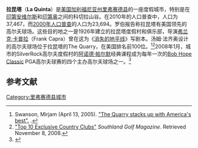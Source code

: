 {{Infobox Settlement
| name = 拉昆塔<br/>La Quinta
| image_skyline = 
| imagesize = 
| image_caption = 
| image_flag = 
| image_shield = 
| image_map = Riverside_County_California_Incorporated_and_Unincorporated_areas_La_Quinta_Highlighted.svg
| pushpin_map = 
| pushpin_label_position = 
| subdivision_type = 国家
| subdivision_name = {{USA}}
| subdivision_type1 = [[美国行政区划|州]]
| subdivision_name1 = [[加利福尼亚州|加利福尼亚州]]
| subdivision_type2 = [[加利福尼亚州各县列表|县]]
| subdivision_name2 =  [[里弗赛德县|里弗赛德县]]
| elevation_m = 41
| elevation_footnotes  =  <ref>{{Cite GNIS|1660870|La Quinta|accessdate=April 16, 2015}}</ref>
| area_total_km2 = 92.078
| area_total_sq_mi  = 35.551<ref>{{Cite US Gazetteer|2010|places|CA}}</ref>
| population_as_of = 2010年<ref name=quif>{{Cite web|url=http://quickfacts.census.gov/qfd/states/06/0640354.html|title=La Quinta (town) QuickFacts|publisher=[[United_States_Census_Bureau|United States Census Bureau]]|accessdate=February 11, 2015|archive-url=https://web.archive.org/web/20150905195334/http://quickfacts.census.gov/qfd/states/06/0640354.html|archive-date=2015-09-05|dead-url=yes}}</ref>
| population_total = 221754
| population_density_km2 = auto
| timezone = [[太平洋標準時間|PST]]
| utc_offset = -8
| timezone_DST = [[PDT|PDT]]
| utc_offset_DST = -7
| latd = 33
| latm = 40
| lats = 31
| latNS = N
| longd = 116
| longm = 17
| longs = 51
| longEW = W
| website =  
}}
'''拉昆塔'''（'''La Quinta'''）是[[美国|美国]][[加利福尼亚州|加利福尼亚州]][[里弗赛德县|里弗赛德县]]的一座度假城市，特别是在[[印第安维尔斯|印第安维尔斯]]和[[印第奥_(加利福尼亚州)|印第奥]]之间的科切拉山谷。在2010年的人口普查中，人口为37,467，而[[2000年美国人口普查|2000年人口普查]]的人口为23,694。罗伯报告称拉昆塔有美国领先的高尔夫球场。这些目的地之一是1926年建立的拉昆塔度假村和俱乐部，导演[[弗兰克·卡普拉|弗兰克·卡普拉]]（Frank Capra）曾在这为《[[消失的地平线_(1937年电影)|消失的地平线]]》写剧本。汤姆·法齐奥设计的高尔夫球场位于拉昆塔的The Quarry，在美国排名前100位。<ref>Swanson, Mirjam (April 13, 2005). [http://www.pe.com/sports/breakout/stories/PE_Sports_Local_D_lists_13.58e2a.html "The Quarry stacks up with America's best".] {{webarchive|url=https://web.archive.org/web/20090925110514/http://www.pe.com/sports/breakout/stories/PE_Sports_Local_D_lists_13.58e2a.html |date=2009-09-25 }} ''{{le|The Press-Enterprise (California)|The Press-Enterprise}}''.</ref><ref>[http://www.southlandgolfmagazine.com/t-top_10_country_clubs_0807.aspx "Top 10 Exclusive Country Clubs"] {{webarchive|url=https://web.archive.org/web/20081006204420/http://www.southlandgolfmagazine.com/t-top_10_country_clubs_0807.aspx |date=2008-10-06 }} ''Southland Golf Magazine''. Retrieved November 8, 2008.</ref>2008年1月，城市的SilverRock高尔夫度假村的[[阿诺德·帕尔默|阿诺德·帕尔默]]经典课程成为每年一次的[[凯业必达挑战赛|Bob Hope Classic]] PGA高尔夫球赛的四个主办高尔夫球场之一。<ref>{{cite web |url=http://www.cybergolf.com/golf_news/new_silverrock_resort_to_host_bob_hope_desert_classic |title=New SilverRock Resort to Host Bob Hope Desert Classic |publisher=Cybergolf.com |date= |accessdate=December 23, 2010 |archive-date=2014-05-19 |archive-url=https://web.archive.org/web/20140519004718/http://www.cybergolf.com/golf_news/new_silverrock_resort_to_host_bob_hope_desert_classic |dead-url=no }}</ref>

== 参考文献 ==
{{Reflist}}

{{河濱縣 (加利福尼亞州)}}

[[Category:里弗赛德县城市|Category:里弗赛德县城市]]